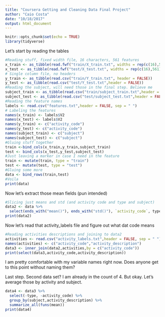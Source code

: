 ```yaml
---
title: "Coursera Getting and Cleaning Data Final Project"
author: "Caio Costa"
date: "10/18/2017"
output: html_document
---
```


```r
knitr::opts_chunk$set(echo = TRUE)
library(tidyverse)
```

Let's start by reading the tables

```r
#Reading stuff, fixed width file, 16 characters, 561 features
x_train <- as_tibble(read.fwf("train/X_train.txt", widths = rep(c(16),561)))
x_test <- as_tibble(read.fwf("test/X_test.txt", widths = rep(c(16),561)))
# Single column file, no headers
y_train <- as_tibble(read.csv("train/Y_train.txt", header = FALSE))
y_test <- as_tibble(read.csv("test/Y_test.txt",header = FALSE))
#Reading the subject, will need those in the final step. Believe me
subject_train <- as_tibble(read.csv("train/subject_train.txt",header = FALSE))
subject_test <- as_tibble(read.csv("test/subject_test.txt",header = FALSE))
#Reading the feature names
labels <- read.csv("features.txt",header = FALSE, sep = " ")
# Labeling the features
names(x_train) <- labels$V2
names(x_test) <- labels$V2
names(y_train) <- c("activity_code")
names(y_test) <- c("activity_code")
names(subject_train) <- c("subject")
names(subject_test) <- c("subject")
#Gluing stuff together
train <-bind_cols(x_train,y_train,subject_train)
test <- bind_cols(x_test,y_test,subject_test)
#Just leaving a marker in case I need in the feature
train <- mutate(train, type = "train")
test <- mutate(test, type = "test")
#Gluing some more
data <- bind_rows(train,test)
#Voila
print(data)
```

Now let's extract those mean fields (pun intended)

```R
#Slicing just means and std (and activity code and type and subject)
data2 <- data %>%
  select(ends_with("mean()"), ends_with("std()"), `activity_code`, type, subject)
print(data2)
```

Now let's read that activity_labels file and figure out what dat code means

```R
#Reading activities descriptions and joining to data2
activities <- read.csv("activity_labels.txt",header = FALSE, sep = " ")
names(activities) <- c("activity_code","activity_description")
data3 <- inner_join(data2,activities,by = c("activity_code"))
print(select(data3,activity_code,activity_description))
```

I am pretty comfortable with my variable names right now. Does anyone get to this point without naming them? 

Last step. Second data set? I am already in the count of 4. But okay. Let's average those by activity and subject.

```R
data4 <- data3 %>%
  select(-type, -activity_code) %>%
  group_by(subject,activity_description) %>%
  summarize_all(funs(mean))
print(data4)
```
